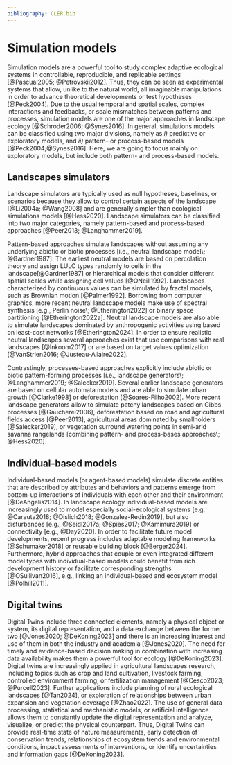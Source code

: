 ```yaml
---
bibliography: CLER.bib
---
```


<!-- Person responsible: Hesselbarth -->

# Simulation models

Simulation models are a powerful tool to study complex adaptive ecological systems in controllable, reproducible, and replicable settings [@Pascual2005; @Petrovskii2012].
Thus, they can be seen as experimental systems that allow, unlike to the natural world, all imaginable manipulations in order to advance theoretical developments or test hypotheses [@Peck2004].
Due to the usual temporal and spatial scales, complex interactions and feedbacks, or scale mismatches between patterns and processes, simulation models are one of the major approaches in landscape ecology [@Schroder2006; @Synes2016].
In general, simulations models can be classified using two major divisions, namely as *i)* predictive or exploratory models, and *ii)* pattern- or process-based models [@Peck2004;@Synes2016].
Here, we are going to focus mainly on exploratory models, but include both pattern- and process-based models.

## Landscapes simulators

Landscape simulators are typically used as null hypotheses, baselines, or scenarios because they allow to control certain aspects of the landscape [@Li2004a; @Wang2008] and are generally simpler than ecological simulations models [@Hess2020].
Landscape simulators can be classified into two major categories, namely pattern-based and process-based approaches [@Peer2013; @Langhammer2019].

Pattern-based approaches simulate landscapes without assuming any underlying abiotic or biotic processes [i.e., neutral landscape model\; @Gardner1987].
The earliest neutral models are based on percolation theory and assign LULC types randomly to cells in the landscape[@Gardner1987] or hierarchical models that consider different spatial scales while assigning cell values [@ONeill1992].
Landscapes characterized by continuous values can be simulated by fractal models, such as Brownian motion [@Palmer1992].
Borrowing from computer graphics, more recent neutral landscape models make use of spectral synthesis [e.g., Perlin noise\; @Etherington2022] or binary space partitioning [@Etherington2022a].
Neutral landscape models are also able to simulate landscapes dominated by anthropogenic activities using based on least-cost networks [@Etherington2024].
In order to ensure realistic neutral landscapes several approaches exist that use comparisons with real landscapes [@Inkoom2017] or are based on target values optimization [@VanStrien2016; @Justeau-Allaire2022].
<!-- In order to make multiple neutral landscape model algorithms accessible, several software libraries are available in prominent programming languages including Python [NLMpy\; @Etherington2015], R [ c], Julia (https://github.com/EcoJulia/NeutralLandscapes.jl), or GUI software (GradientLand, QRULE) -->

Contrastingly, processes-based approaches explicitly include abiotic or biotic pattern-forming processes [i.e., landscape generators\; @Langhammer2019; @Salecker2019].
Several earlier landscape generators are based on cellular automata models and are able to simulate urban growth [@Clarke1998] or deforestation [@Soares-Filho2002].
More recent landscape generators allow to simulate patchy landscapes based on Gibbs processes [@Gaucherel2006], deforestation based on road and agricultural fields access [@Peer2013], agricultural areas dominated by smallholders [@Salecker2019], or vegetation surround watering points in semi-arid savanna rangelands [combining pattern- and process-bases approaches\; @Hess2020].

## Individual-based models

Individual-based models (or agent-based models) simulate discrete entities that are described by attributes and behaviors and patterns emerge from bottom-up interactions of individuals with each other and their environment [@DeAngelis2014].
In landscape ecology individual-based models are increasingly used to model especially social-ecological systems [e.g, @Carauta2018; @Dislich2018; @Gonzalez-Redin2019], but also disturbances [e.g., @Seidl2017a; @Spies2017; @Kamimura2019] or connectivity [e.g., @Day2020].
In order to facilitate future model developments, recent progress includes adaptable modeling frameworks [@Schumaker2018] or reusable building block [@Berger2024].
Furthermore, hybrid approaches that couple or even integrated different model types with individual-based models could benefit from rich development history or facilitate corresponding strengths [@OSullivan2016], e.g., linking an individual-based and ecosystem model [@Polhill2011].

## Digital twins

Digital Twins include three connected elements, namely a physical object or system, its digital representation, and a data exchange between the former two [@Jones2020; @DeKoning2023] and there is an increasing interest and use of them in both the industry and academia [@Jones2020].
The need for timely and evidence-based decision making in combination with increasing data availability makes them a powerful tool for ecology [@DeKoning2023].
Digital twins are increasingly applied in agricultural landscapes research, including topics such as crop and land cultivation, livestock farming, controlled environment farming, or fertilization management [@Cesco2023; @Purcell2023].
Further applications include planning of rural ecological landscapes [@Tan2024], or exploration of relationships between urban expansion and vegetation coverage [@Zhao2022].
The use of general data processing, statistical and mechanistic models, or artificial intelligence allows them to constantly update the digital representation and analyze, visualize, or predict the physical counterpart.
Thus, Digital Twins can provide real-time state of nature measurements, early detection of conservation trends, relationships of ecosystem trends and environmental conditions, impact assessments of interventions, or identify uncertainties and information gaps [@DeKoning2023].
